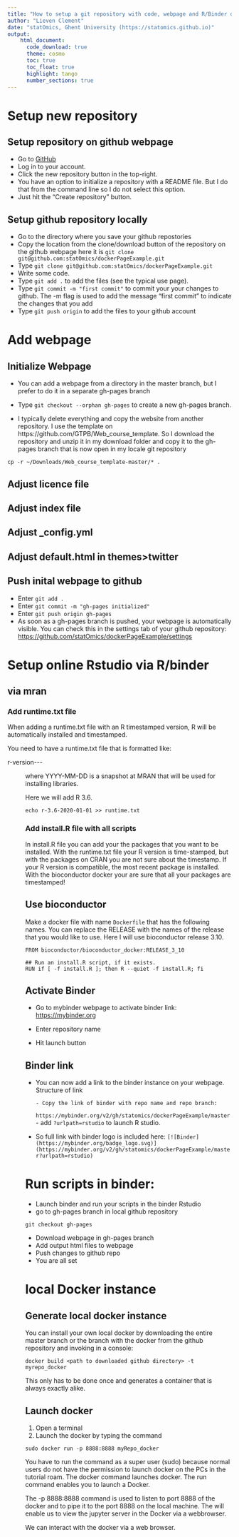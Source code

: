 ```yaml
---
title: "How to setup a git repository with code, webpage and R/Binder docker" 
author: "Lieven Clement"
date: "statOmics, Ghent University (https://statomics.github.io)"
output:
    html_document:
      code_download: true    
      theme: cosmo
      toc: true
      toc_float: true
      highlight: tango
      number_sections: true
---
```


# Setup new repository
## Setup repository on github webpage

- Go to [GitHub](https://github.com)
- Log in to your account.
- Click the new repository button in the top-right. 
- You have an option to initialize a repository with a README file. But I do that from the command line so I do not select this option. 
- Just hit the "Create repository" button.

## Setup github repository locally

- Go to the directory where you save your github repostories
- Copy the location from the clone/download button of the repository on the github webpage here it is `git clone git@github.com:statOmics/dockerPageExample.git`
- Type `git clone git@github.com:statOmics/dockerPageExample.git`
- Write some code.
- Type `git add .` to add the files (see the typical use page).
- Type `git commit -m "first commit"` to commit your your changes to github. The -m flag is used to add the message "first commit" to indicate the changes that you add
- Type `git push origin` to add the files to your github account

# Add webpage
## Initialize Webpage
- You can add a webpage from a directory in the master branch, but I prefer to do it in a separate gh-pages branch 

- Type `git checkout --orphan gh-pages` to create a new gh-pages branch.

- I typically delete everything and copy the website from another repository. I use the template on https://github.com/GTPB/Web_course_template. So I download the repository and unzip it in my download folder and copy it to the gh-pages branch that is now open in my locale git repository

```
cp -r ~/Downloads/Web_course_template-master/* .
```

## Adjust licence file

## Adjust index file

## Adjust _config.yml

## Adjust default.html in themes>twitter 

## Push inital webpage to github

- Enter `git add .`
- Enter `git commit -m "gh-pages initialized"`
- Enter `git push origin gh-pages`
- As soon as a gh-pages branch is pushed, your webpage is automatically visible. You can check this in the settings tab of your github repository:
[https://github.com/statOmics/dockerPageExample/settings](https://github.com/statOmics/dockerPageExample/settings)

# Setup online Rstudio via R/binder 
## via mran
### Add runtime.txt file
When adding a runtime.txt file with an R timestamped version, R will be automatically installed and timestamped.  

You need to have a runtime.txt file that is formatted like:

r-version-<YYYY>-<MM>-<DD>

where YYYY-MM-DD is a snapshot at MRAN that will be used for installing libraries. 

Here we will add R 3.6. 

```
echo r-3.6-2020-01-01 >> runtime.txt
```

### Add install.R file with all scripts

In install.R file you can add your the packages that you want to be installed. With the runtime.txt file your R version is time-stamped, but with the packages on CRAN you are not sure about the timestamp.
 If your R version is compatible, the most recent package is installed. 
 With the bioconductor docker your are sure that all your packages are timestamped!

## Use bioconductor

Make a docker file with name `Dockerfile` that has the following names. 
You can replace the RELEASE with the names of the release that you would like to use. Here I will use bioconductor release 3.10. 

```
FROM bioconductor/bioconductor_docker:RELEASE_3_10

## Run an install.R script, if it exists.
RUN if [ -f install.R ]; then R --quiet -f install.R; fi
```

## Activate Binder

- Go to mybinder webpage to activate binder link: [https://mybinder.org](https://mybinder.org)

- Enter repository name 

- Hit launch button

## Binder link

- You can now add a link to the binder instance on your webpage. Structure of link

      - Copy the link of binder with repo name and repo branch: 
`https://mybinder.org/v2/gh/statomics/dockerPageExample/master`  
      - add `?urlpath=rstudio` to launch R studio. 

- So full link with binder logo is included here: 
`[![Binder](https://mybinder.org/badge_logo.svg)](https://mybinder.org/v2/gh/statomics/dockerPageExample/master?urlpath=rstudio)`

# Run scripts in binder: 

- Launch binder and run your scripts in the binder Rstudio
- go to gh-pages branch in local github repository
```
git checkout gh-pages
```
- Download webpage in gh-pages branch
- Add output html files to webpage 
- Push changes to github repo
- You are all set

# local Docker instance
## Generate local docker instance
You can install your own local docker by downloading the entire master branch or the branch with the docker from the github repository and invoking in a console:

```
docker build <path to downloaded github directory> -t myrepo_docker
```

This only has to be done once and generates a container that is always exactly alike.

## Launch docker

1. Open a terminal
2. Launch the docker by typing the command

```
sudo docker run -p 8888:8888 myRepo_docker
```

You have to run the command as a super user (sudo) because normal users do not have the permission to launch docker on the PCs in the tutorial roam. The docker command launches docker. The run command enables you to launch a Docker. 

The -p 8888:8888 command is used to listen to port 8888 of the docker and to pipe it to the port 8888 on the local machine. The will enable us to view the jupyter server in the Docker via a webbrowser.

We can interact with the docker via a web browser.



